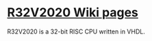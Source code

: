 = [https://github.com/douggilliland/R32V2020/wiki R32V2020 Wiki pages] =

R32V2020 is a 32-bit RISC CPU written in VHDL.
